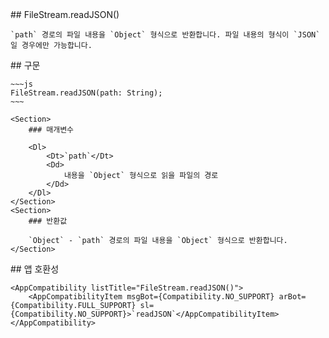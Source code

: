 
<Section>
    ## FileStream.readJSON()

    `path` 경로의 파일 내용을 `Object` 형식으로 반환합니다. 파일 내용의 형식이 `JSON`일 경우에만 가능합니다.
</Section>
<Section>
    ## 구문

    ~~~js
    FileStream.readJSON(path: String);
    ~~~

    <Section>
        ### 매개변수

        <Dl>
            <Dt>`path`</Dt>
            <Dd>
                내용을 `Object` 형식으로 읽을 파일의 경로
            </Dd>
        </Dl>
    </Section>
    <Section>
        ### 반환값

        `Object` - `path` 경로의 파일 내용을 `Object` 형식으로 반환합니다.
    </Section>
</Section>
<Section>
    ## 앱 호환성

    <AppCompatibility listTitle="FileStream.readJSON()">
        <AppCompatibilityItem msgBot={Compatibility.NO_SUPPORT} arBot={Compatibility.FULL_SUPPORT} sl={Compatibility.NO_SUPPORT}>`readJSON`</AppCompatibilityItem>
    </AppCompatibility>
</Section>